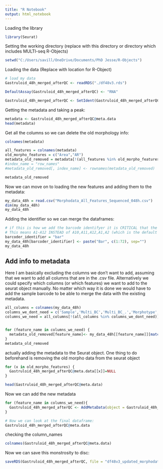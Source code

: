 ```yaml
---
title: "R Notebook"
output: html_notebook
---
```


Loading the library
```r
library(Seurat)
```


Setting the working directory (replace with this directory or directory which includes MULTI-seq R-Objects)
```r
setwd("C:/Users/savill/OneDrive/Documents/PhD Jesse/R-Objects")
```
Loading the data (Replace with location for R-Object)
```r
# load my data
Gastruloid_48h_merged_afterQC <- readRDS("./df48v3.rds")

DefaultAssay(Gastruloid_48h_merged_afterQC) <- "RNA"

Gastruloid_48h_merged_afterQC <- SetIdent(Gastruloid_48h_merged_afterQC, value = "predicted.id")
```
Getting the metadata and taking a peak:
```r
metadata <- Gastruloid_48h_merged_afterQC@meta.data
head(metadata)
```
Get all the columns so we can delete the old morphology info:
```r
colnames(metadata)
```
```r
all_features = colnames(metadata)
old_morpho_features = c("Area","AR")
metadata_old_removed = metadata[!(all_features %in% old_morpho_features)]
#index_name = "row_names"
#metadata_old_removed[, index_name] <- rownames(metadata_old_removed)

metadata_old_removed

```
Now we can move on to loading the new features and adding them to the metadata:
```r
my_data_48h = read.csv("Morphodata_All_Features_Sequenced_048h.csv")
dim(my_data_48h)
my_data_48h
```
Adding the identifier so we can merge the dataframes:
```r
# if this is how we add the barcode identifyer it is CRITICAL that the order is the same as in the spreadsheet
# This means A1-A12 INSTEAD of A10,A11,A12,A1,A2 (which is the default order in python and pandas)
barcoder_identifier = "bar"
my_data_48h[barcoder_identifier] <- paste("Bar", c(1:72), sep="")
my_data_48h
```
## Add info to metadata
Here I am basically excluding the columns we don't want to add, assuming that we want to add all columns that are in the .csv file. Alternatively we could specify which columns (or which features) we want to add to the seurat object manually. No matter which way it is done we would have to add the sample barcode to be able to merge the data with the existing metadata.
```r
all_columns = colnames(my_data_48h)
columns_we_dont_need = c('Sample','Multi_BC','Multi_BC_.','Morphotype',barcoder_identifier)
columns_we_need = all_columns[!(all_columns %in% columns_we_dont_need)]


for (feature_name in columns_we_need) {
  metadata_old_removed[feature_name]<- my_data_48h[[feature_name]][match(metadata_old_removed$Sample.barcode, my_data_48h[[barcoder_identifier]])]
} 
metadata_old_removed
```

actually adding the metadata to the Seurat object. One thing to do beforehand is removing the old morpho data from the seurat object
```r

for (x in old_morpho_features) {
  Gastruloid_48h_merged_afterQC@meta.data[[x]]=NULL
} 

head(Gastruloid_48h_merged_afterQC@meta.data)
```
Now we can add the new metadata
```r
for (feature_name in columns_we_need){
  Gastruloid_48h_merged_afterQC <- AddMetaData(object = Gastruloid_48h_merged_afterQC, metadata = metadata_old_removed[[feature_name]], col.name = feature_name)
}

# Now we can look at the final dataframe:
Gastruloid_48h_merged_afterQC@meta.data
```
checking the column_names
```r
colnames(Gastruloid_48h_merged_afterQC@meta.data)
```
Now we can save this monstrosity to disc:
```r
saveRDS(Gastruloid_48h_merged_afterQC, file = "df48v3_updated_morphodata.rds")
```
